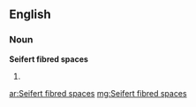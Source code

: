 ==English==

===Noun===
'''Seifert fibred spaces'''

# {{plural of|[[Seifert fibred space]]}}

[[ar:Seifert fibred spaces]]
[[mg:Seifert fibred spaces]]